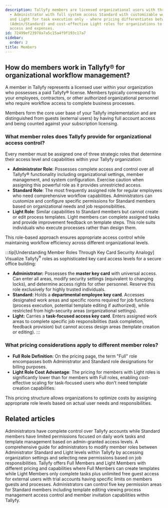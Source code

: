 ```yaml
---
description: Tallyfy members are licensed organizational users with three role levels
  - Administrator with full system access Standard with customizable workflow permissions
  and Light for task execution only - where pricing differentiates between Full roles
  (Admin/Standard) and cost-effective Light roles for organizations to optimize user
  access and expenses.
id: 72499ef23978a7a5c15a4f9f193c17a7
sidebar:
  order: 2
title: Members
---
```


## How do members work in Tallyfy® for organizational workflow management?

A member in Tallyfy represents a licensed user within your organization who possesses a paid Tallyfy® license. Members typically correspond to your employees, contractors, or other authorized organizational personnel who require workflow access to complete business processes.

Members form the core user base of your Tallyfy implementation and are distinguished from guests (external users) by having full account access and being counted against your subscription licensing.

### What member roles does Tallyfy provide for organizational access control?

Every member must be assigned one of three strategic roles that determine their access level and capabilities within your Tallyfy organization:

- **Administrator Role**: Possesses complete access and control over all Tallyfy® functionality including organizational settings, member management, and system configuration. Exercise caution when assigning this powerful role as it provides unrestricted access.
- **Standard Role**: The most frequently assigned role for regular employees who need comprehensive workflow capabilities. Administrators can customize and configure specific permissions for Standard members based on organizational needs and job responsibilities.
- **Light Role**: Similar capabilities to Standard members but cannot create or edit process templates. Light members can complete assigned tasks and provide improvement feedback on template steps. This role suits individuals who execute processes rather than design them.

This role-based approach ensures appropriate access control while maintaining workflow efficiency across different organizational levels.

:::tip[Understanding Member Roles Through Key Card Security Analogy]
Visualize Tallyfy<sup>®</sup> roles as sophisticated key card access levels for a secure office building:

- **Administrator:** Possesses the **master key card** with universal access. Can enter all areas, modify security settings (equivalent to changing locks), and determine access rights for other personnel. Reserve this role exclusively for highly trusted individuals.
- **Standard:** Holds a **departmental employee key card**. Accesses designated work areas and specific rooms required for job functions (process execution, potential template editing if authorized), while restricted from high-security areas (organizational settings).
- **Light:** Carries a **task-focused access key card**. Enters assigned work areas to complete specific job responsibilities (task completion, feedback provision) but cannot access design areas (template creation or editing).
:::

### What pricing considerations apply to different member roles?

*   **Full Role Definition**: On the pricing page, the term "Full" role encompasses both Administrator and Standard role designations for billing purposes.
*   **Light Role Cost Advantage**: The pricing for members with Light roles is significantly lower than for members with Full roles, enabling cost-effective scaling for task-focused users who don't need template creation capabilities.

This pricing structure allows organizations to optimize costs by assigning appropriate role levels based on actual user needs and responsibilities.



<PageTree />


## Related articles
<CardGrid>
<LinkTitleCard header="<b>Members > Standard and Admin members</b>" href="/products/pro/documenting/members/standard-admin-members/" > Administrators have complete control over Tallyfy accounts while Standard members have limited permissions focused on daily work tasks and template management based on admin-granted access levels. </LinkTitleCard>
<LinkTitleCard header="<b>Members > Change the role of a member</b>" href="/products/pro/documenting/members/how-can-i-change-a-members-role-in-tallyfy/" > A comprehensive guide for administrators to modify member roles between Administrator Standard and Light levels within Tallyfy by accessing organization settings and selecting new permissions based on job responsibilities. </LinkTitleCard>
<LinkTitleCard header="<b>Billing > Tallyfy's Account and Member Limits</b>" href="/products/pro/settings/billing/what-are-tallyfys-account-and-member-limits/" > Tallyfy offers Full Members and Light Members with different pricing and capabilities where Full Members can create templates while Light Members only complete tasks plus unlimited free guest access for external users with trial accounts having specific limits on members guests and processes. </LinkTitleCard>
<LinkTitleCard header="<b>Members > Manage member permissions</b>" href="/products/pro/documenting/members/how-do-i-manage-member-permissions-in-tallyfy/" > Administrators can control five key permission areas for Standard members including template editing viewing process management access control and member invitation capabilities within Tallyfy. </LinkTitleCard>
</CardGrid>